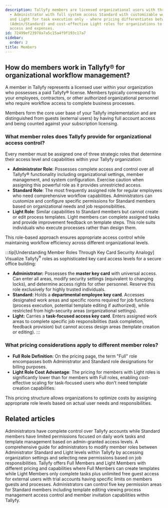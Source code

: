 ```yaml
---
description: Tallyfy members are licensed organizational users with three role levels
  - Administrator with full system access Standard with customizable workflow permissions
  and Light for task execution only - where pricing differentiates between Full roles
  (Admin/Standard) and cost-effective Light roles for organizations to optimize user
  access and expenses.
id: 72499ef23978a7a5c15a4f9f193c17a7
sidebar:
  order: 2
title: Members
---
```


## How do members work in Tallyfy® for organizational workflow management?

A member in Tallyfy represents a licensed user within your organization who possesses a paid Tallyfy® license. Members typically correspond to your employees, contractors, or other authorized organizational personnel who require workflow access to complete business processes.

Members form the core user base of your Tallyfy implementation and are distinguished from guests (external users) by having full account access and being counted against your subscription licensing.

### What member roles does Tallyfy provide for organizational access control?

Every member must be assigned one of three strategic roles that determine their access level and capabilities within your Tallyfy organization:

- **Administrator Role**: Possesses complete access and control over all Tallyfy® functionality including organizational settings, member management, and system configuration. Exercise caution when assigning this powerful role as it provides unrestricted access.
- **Standard Role**: The most frequently assigned role for regular employees who need comprehensive workflow capabilities. Administrators can customize and configure specific permissions for Standard members based on organizational needs and job responsibilities.
- **Light Role**: Similar capabilities to Standard members but cannot create or edit process templates. Light members can complete assigned tasks and provide improvement feedback on template steps. This role suits individuals who execute processes rather than design them.

This role-based approach ensures appropriate access control while maintaining workflow efficiency across different organizational levels.

:::tip[Understanding Member Roles Through Key Card Security Analogy]
Visualize Tallyfy<sup>®</sup> roles as sophisticated key card access levels for a secure office building:

- **Administrator:** Possesses the **master key card** with universal access. Can enter all areas, modify security settings (equivalent to changing locks), and determine access rights for other personnel. Reserve this role exclusively for highly trusted individuals.
- **Standard:** Holds a **departmental employee key card**. Accesses designated work areas and specific rooms required for job functions (process execution, potential template editing if authorized), while restricted from high-security areas (organizational settings).
- **Light:** Carries a **task-focused access key card**. Enters assigned work areas to complete specific job responsibilities (task completion, feedback provision) but cannot access design areas (template creation or editing).
:::

### What pricing considerations apply to different member roles?

*   **Full Role Definition**: On the pricing page, the term "Full" role encompasses both Administrator and Standard role designations for billing purposes.
*   **Light Role Cost Advantage**: The pricing for members with Light roles is significantly lower than for members with Full roles, enabling cost-effective scaling for task-focused users who don't need template creation capabilities.

This pricing structure allows organizations to optimize costs by assigning appropriate role levels based on actual user needs and responsibilities.



<PageTree />


## Related articles
<CardGrid>
<LinkTitleCard header="<b>Members > Standard and Admin members</b>" href="/products/pro/documenting/members/standard-admin-members/" > Administrators have complete control over Tallyfy accounts while Standard members have limited permissions focused on daily work tasks and template management based on admin-granted access levels. </LinkTitleCard>
<LinkTitleCard header="<b>Members > Change the role of a member</b>" href="/products/pro/documenting/members/how-can-i-change-a-members-role-in-tallyfy/" > A comprehensive guide for administrators to modify member roles between Administrator Standard and Light levels within Tallyfy by accessing organization settings and selecting new permissions based on job responsibilities. </LinkTitleCard>
<LinkTitleCard header="<b>Billing > Tallyfy's Account and Member Limits</b>" href="/products/pro/settings/billing/what-are-tallyfys-account-and-member-limits/" > Tallyfy offers Full Members and Light Members with different pricing and capabilities where Full Members can create templates while Light Members only complete tasks plus unlimited free guest access for external users with trial accounts having specific limits on members guests and processes. </LinkTitleCard>
<LinkTitleCard header="<b>Members > Manage member permissions</b>" href="/products/pro/documenting/members/how-do-i-manage-member-permissions-in-tallyfy/" > Administrators can control five key permission areas for Standard members including template editing viewing process management access control and member invitation capabilities within Tallyfy. </LinkTitleCard>
</CardGrid>